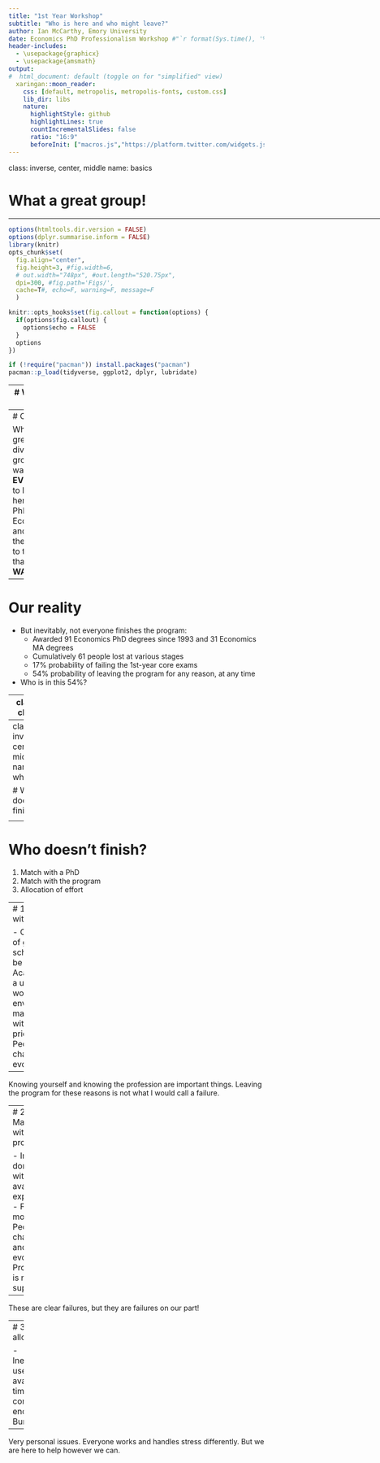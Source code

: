 ```yaml
---
title: "1st Year Workshop"
subtitle: "Who is here and who might leave?"
author: Ian McCarthy, Emory University
date: Economics PhD Professionalism Workshop #"`r format(Sys.time(), '%d %B %Y')`"
header-includes: 
  - \usepackage{graphicx}
  - \usepackage{amsmath}
output:
#  html_document: default (toggle on for "simplified" view)
  xaringan::moon_reader:
    css: [default, metropolis, metropolis-fonts, custom.css] 
    lib_dir: libs
    nature:
      highlightStyle: github
      highlightLines: true
      countIncrementalSlides: false
      ratio: "16:9"
      beforeInit: ["macros.js","https://platform.twitter.com/widgets.js"]
---
```

class: inverse, center, middle
name: basics

# What a great group!

<html><div style='float:left'></div><hr color='#EB811B' size=1px width=1055px></html>


<!-- Adjust some CSS code for font size, maintain R code font size -->
<style type="text/css">
.remark-slide-content {
    font-size: 30px;
    padding: 1em 2em 1em 2em;    
}
.remark-code, .remark-inline-code { 
    font-size: 20px;
}
</style>


<!-- Set R options for how code chunks are displayed and load packages -->
```r
options(htmltools.dir.version = FALSE)
options(dplyr.summarise.inform = FALSE)
library(knitr)
opts_chunk$set(
  fig.align="center",  
  fig.height=3, #fig.width=6,
  # out.width="748px", #out.length="520.75px",
  dpi=300, #fig.path='Figs/',
  cache=T#, echo=F, warning=F, message=F
  )

knitr::opts_hooks$set(fig.callout = function(options) {
  if(options$fig.callout) {
    options$echo = FALSE
  }
  options
})

if (!require("pacman")) install.packages("pacman")
pacman::p_load(tidyverse, ggplot2, dplyr, lubridate)
```


---
# Who are you?

- 11 selected out of **407** applicants!
- 6 Masters degrees
- 8 different countries, 5 different continents


---
# Our goal

What a great, diverse group! We want **EVERYONE** to leave here with a PhD in Economics and on their way to the job that **THEY WANT**

---
# Our reality

- But inevitably, not everyone finishes the program:
    - Awarded 91 Economics PhD degrees since 1993 and 31 Economics MA degrees
    - Cumulatively 61 people lost at various stages
    - 17% probability of failing the 1st-year core exams
    - 54% probability of leaving the program for any reason, at any time
- Who is in this 54%?


---
class: clear

<center>
<blockquote class="twitter-tweet" data-lang="en" width="400" height="300"><p lang="en" dir="ltr"><a href="https://twitter.com/B_DiazCastro/status/1557260048728031234?s=20&t=o5N542U6wJRpFKVUWf78Qg"></a></blockquote><script async src="//platform.twitter.com/widgets.js" charset="utf-8"></script>
</center>


---
class: inverse, center, middle
name: who

# Who doesn't finish?

<html><div style='float:left'></div><hr color='#EB811B' size=1px width=1055px></html>


---
# Who doesn't finish?

1. Match with a PhD
2. Match with the program
3. Allocation of effort


---
# 1. Match with a PhD

- Challenge of graduate school can be a shock
- Academia is a unique work environment, may not fit with your prior
- People change and evolve

--

Knowing yourself and knowing the profession are important things. Leaving the program for these reasons is not what I would call a failure.


---
# 2. Match with the program

- Interests don't align with available expertise
- Faculty move
- People change and evolve!
- Program is not supportive

--

These are clear failures, but they are failures on our part!

---
# 3. Effort allocation

- Inefficient use of available time
- Not committed enough
- Burn out
    
--

Very personal issues. Everyone works and handles stress differently. But we are here to help however we can.


